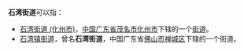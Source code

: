 '''石湾街道'''可以指：
* [[石湾街道_(化州市)|石湾街道 (化州市)]]，[[中华人民共和国|中国]][[广东省|广东省]][[茂名市|茂名市]][[化州市|化州市]]下辖的一个[[街道_(行政区划)|街道]]。
* [[石湾镇街道|石湾镇街道]]，曾名'''石湾街道'''，中国广东省[[佛山市|佛山市]][[禅城区|禅城区]]下辖的一个街道。
{{disambig|S石湾街道|Cat=四字乡级行政区划消歧义}}